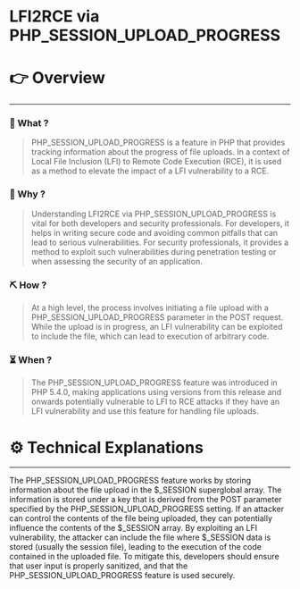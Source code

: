 # LFI2RCE via PHP_SESSION_UPLOAD_PROGRESS


# 👉 Overview

---

### 👀 What ?

> PHP_SESSION_UPLOAD_PROGRESS is a feature in PHP that provides tracking information about the progress of file uploads. In a context of Local File Inclusion (LFI) to Remote Code Execution (RCE), it is used as a method to elevate the impact of a LFI vulnerability to a RCE.
> 

### 🧐 Why ?

> Understanding LFI2RCE via PHP_SESSION_UPLOAD_PROGRESS is vital for both developers and security professionals. For developers, it helps in writing secure code and avoiding common pitfalls that can lead to serious vulnerabilities. For security professionals, it provides a method to exploit such vulnerabilities during penetration testing or when assessing the security of an application.
> 

### ⛏️ How ?

> At a high level, the process involves initiating a file upload with a PHP_SESSION_UPLOAD_PROGRESS parameter in the POST request. While the upload is in progress, an LFI vulnerability can be exploited to include the file, which can lead to execution of arbitrary code.
> 

### ⏳ When ?

> The PHP_SESSION_UPLOAD_PROGRESS feature was introduced in PHP 5.4.0, making applications using versions from this release and onwards potentially vulnerable to LFI to RCE attacks if they have an LFI vulnerability and use this feature for handling file uploads.
> 

# ⚙️ Technical Explanations

---

The PHP_SESSION_UPLOAD_PROGRESS feature works by storing information about the file upload in the $_SESSION superglobal array. The information is stored under a key that is derived from the POST parameter specified by the PHP_SESSION_UPLOAD_PROGRESS setting. If an attacker can control the contents of the file being uploaded, they can potentially influence the contents of the $_SESSION array. By exploiting an LFI vulnerability, the attacker can include the file where $_SESSION data is stored (usually the session file), leading to the execution of the code contained in the uploaded file. To mitigate this, developers should ensure that user input is properly sanitized, and that the PHP_SESSION_UPLOAD_PROGRESS feature is used securely.
